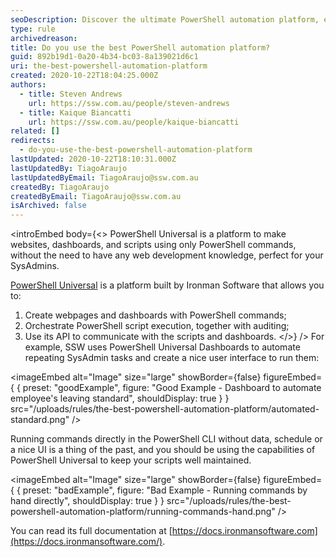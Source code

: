 ```yaml
---
seoDescription: Discover the ultimate PowerShell automation platform, empowering SysAdmins to create webpages, orchestrate scripts, and streamline tasks with ease.
type: rule
archivedreason:
title: Do you use the best PowerShell automation platform?
guid: 892b19d1-0a20-4b34-bc03-8a139021d6c1
uri: the-best-powershell-automation-platform
created: 2020-10-22T18:04:25.000Z
authors:
  - title: Steven Andrews
    url: https://ssw.com.au/people/steven-andrews
  - title: Kaique Biancatti
    url: https://ssw.com.au/people/kaique-biancatti
related: []
redirects:
  - do-you-use-the-best-powershell-automation-platform
lastUpdated: 2020-10-22T18:10:31.000Z
lastUpdatedBy: TiagoAraujo
lastUpdatedByEmail: TiagoAraujo@ssw.com.au
createdBy: TiagoAraujo
createdByEmail: TiagoAraujo@ssw.com.au
isArchived: false
---
```


<introEmbed
  body={<>
PowerShell Universal is a platform to make websites, dashboards, and scripts using only PowerShell commands, without the need to have any web development knowledge, perfect for your SysAdmins.

[PowerShell Universal](https://ironmansoftware.com/powershell-universal/) is a platform built by Ironman Software that allows you to:

1. Create webpages and dashboards with PowerShell commands;
2. Orchestrate PowerShell script execution, together with auditing;
3. Use its API to communicate with the scripts and dashboards.
  </>}
/>
For example, SSW uses PowerShell Universal Dashboards to automate repeating SysAdmin tasks and create a nice user interface to run them:

<imageEmbed
  alt="Image"
  size="large"
  showBorder={false}
  figureEmbed={ {
    preset: "goodExample",
    figure: "Good Example - Dashboard to automate employee's leaving standard",
    shouldDisplay: true
  } }
  src="/uploads/rules/the-best-powershell-automation-platform/automated-standard.png"
/>


Running commands directly in the PowerShell CLI without data, schedule or a nice UI is a thing of the past, and you should be using the capabilities of PowerShell Universal to keep your scripts well maintained.

<imageEmbed
  alt="Image"
  size="large"
  showBorder={false}
  figureEmbed={ {
    preset: "badExample",
    figure: "Bad Example - Running commands by hand directly",
    shouldDisplay: true
  } }
  src="/uploads/rules/the-best-powershell-automation-platform/running-commands-hand.png"
/>


You can read its full documentation at [https://docs.ironmansoftware.com](https://docs.ironmansoftware.com/).
